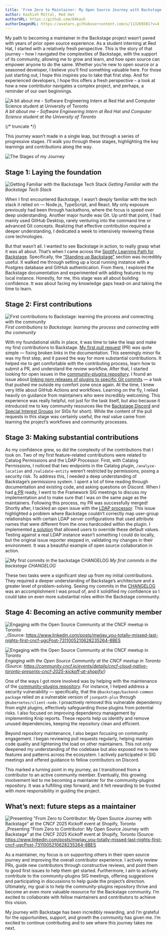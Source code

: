 ```yaml
---
title: 'From Zero to Maintainer: My Open Source Journey with Backstage'
author: Kashish Mittal, Red Hat
authorURL: https://github.com/04kash
authorImageURL: https://avatars.githubusercontent.com/u/113269381?v=4
---
```


My path to becoming a maintainer in the Backstage project wasn’t paved with years of prior open source experience. As a student interning at Red Hat, I started with a relatively fresh perspective. This is the story of that journey – how I navigated the complexities of Backstage, with the support of its community, allowing me to grow and learn, and how open source can empower anyone to do the same. Whether you’re new to open source or a seasoned developer, I believe you’ll find something valuable here. For those just starting out, I hope this inspires you to take that first step. And for experienced developers, I hope this offers a fresh perspective – a look at how a new contributor navigates a complex project, and perhaps, a reminder of our own beginnings.

![A bit about me - Software Engineering Intern at Red Hat and Computer Science student at University of Toronto
](assets/2025-05-12/about_me.png)
_A bit about me – Software Engineering Intern at Red Hat and Computer Science student at the University of Toronto_

{/* truncate */}

This journey wasn’t made in a single leap, but through a series of progressive stages. I’ll walk you through these stages, highlighting the key learnings and contributions along the way.

![The Stages of my Journey](assets/2025-05-12/stages.png)

## Stage 1: Laying the foundation

![Getting Familiar with the Backstage Tech Stack](assets/2025-05-12/tech_stack.png)
_Getting Familiar with the Backstage Tech Stack_

When I first encountered Backstage, I wasn’t deeply familiar with the tech stack it relied on — Node.js, TypeScript, and React. My only exposure previously had been through hackathons, where the focus is speed over deep understanding. Another major hurdle was Git. Up until that point, I had mainly used GitHub Desktop, rarely venturing into the command line or advanced Git concepts. Realizing that effective contribution required a deeper understanding, I dedicated a week to intensively reviewing these core technologies.

But that wasn’t all. I wanted to see Backstage in action, to really grasp what it was all about. That’s when I came across the [Spotify Learning Path for Backstage](https://backstage.spotify.com/learn/). Specifically, the [“Standing up Backstage”](https://backstage.spotify.com/learn/standing-up-backstage/) section was incredibly useful. It walked me through setting up a local running instance with a Postgres database and GitHub authentication. From there, I explored the Backstage documentation and experimented with adding features to my local instance. Honestly, for me, this stage was all about building confidence. It was about facing my knowledge gaps head-on and taking the time to learn.

## Stage 2: First contributions

![First contributions to Backstage: learning the process and connecting with the community](assets/2025-05-12/first_contributions.png)
_First contributions to Backstage: learning the process and connecting with the community_

With my foundational skills in place, it was time to take the leap and make my first contributions to Backstage. [My first pull request](https://github.com/backstage/community-plugins/pull/497) (PR) was quite simple — fixing broken links in the documentation. This seemingly minor fix was my first step, and it paved the way for more substantial contributions. It helped me to get comfortable with the contributing process, learn how to submit a PR, and understand the review workflow. After that, I started looking for open issues in the [community-plugins repository](https://github.com/backstage/community-plugins). I found an issue about [linking npm releases of plugins to specific Git commits](https://github.com/backstage/community-plugins/issues/489) — a task that pushed me outside my comfort zone once again. At the time, I knew very little about GitHub Actions and workflows. Learning on the fly, I relied heavily on guidance from maintainers who were incredibly welcoming.
This experience was really helpful, not just for the task itself, but also because it introduced me to key community resources like the [Backstage Discord](https://discord.com/invite/backstage-687207715902193673) and [Special Interest Groups](https://github.com/backstage/community/tree/main/sigs) (or SIGs for short). While the content of the pull requests in this stage was certainly useful, the real value came from learning the project’s workflows and community processes.

## Stage 3: Making substantial contributions

As my confidence grew, so did the complexity of the contributions that I took on. Two of my first feature-related contributions were related to Catalog Permissions and the LDAP Processor.
First, with Catalog Permissions, I noticed that two endpoints in the Catalog plugin, `/analyze-location` and `/validate-entity` weren’t restricted by permissions, posing a security risk. To address this, I needed a deep understanding of Backstage’s permissions system. I spent a lot of time reading through documentation and existing code, and asking questions on Discord. When I had [a PR](https://github.com/backstage/backstage/pull/25924) ready, I went to the Framework SIG meetings to discuss my implementation and to make sure that I was on the same page as the maintainers. Following this process, my PR was successfully merged!
Shortly after, I tackled an open issue with the [LDAP processor](https://github.com/backstage/backstage/issues/26225). This issue highlighted a problem where Backstage couldn’t correctly map user-group relationships with certain LDAP server configurations that used attribute names that were different from the ones hardcoded within the plugin. I implemented [a solution](https://github.com/backstage/backstage/pull/26511) that allowed users to override these default values. Testing against a real LDAP instance wasn’t something I could do locally, but the original issue reporter stepped in, validating my changes in their environment. It was a beautiful example of open source collaboration in action.

![My first commits in the backstage CHANGELOG](assets/2025-05-12/changelog.png)
_My first commits in the backstage CHANGELOG_

These two tasks were a significant step up from my initial contributions. They required a deeper understanding of Backstage’s architecture and a greater level of problem-solving. Seeing my commits in the [CHANGELOG](https://backstage.io/docs/releases/v1.31.0/#new-catalog-permissions) was an accomplishment I was proud of, and it solidified my confidence so I could take on even more substantial roles within the Backstage community.

## Stage 4: Becoming an active community member

![Engaging with the Open Source Community at the CNCF meetup in Toronto](assets/2025-05-12/cncf_1.jpeg)
_(Source: https://www.linkedin.com/posts/mwijay_you-totally-missed-last-nights-first-cncf-ugcPost-7311005210628235264-8BES

![Engaging with the Open Source Community at the CNCF meetup in Toronto](assets/2025-05-12/cncf_2.png)
_Engaging with the Open Source Community at the CNCF meetup in Toronto (Source: https://community.cncf.io/events/details/cncf-cloud-native-toronto-presents-cncf-2025-kickoff-at-shopify/)_

One of the ways I got more involved was by helping with the maintenance of the [community-plugins repository](https://github.com/backstage/community-plugins). For instance, I helped address a security vulnerability — specifically, that the `@backstage/backend-common package` relied on a vulnerable version of `jsonpath-plus` through `@kubernetes/client-node`. I proactively removed this vulnerable dependency from eight plugins, effectively safeguarding those plugins from potential risks. I also focused on improving dependency management by implementing Knip reports. These reports help us identify and remove unused dependencies, keeping the repository clean and efficient.

Beyond repository maintenance, I also began focusing on community engagement. I began reviewing pull requests regularly, helping maintain code quality and lightening the load on other maintainers. This not only deepened my understanding of the codebase but also exposed me to new features and patterns across the ecosystem. I actively participated in SIG meetings and offered guidance to fellow contributors on Discord.

This marked a turning point in my journey, as I transitioned from a contributor to an active community member. Eventually, this growing involvement led to me becoming a maintainer for the community-plugins repository. It was a fulfilling step forward, and it felt rewarding to be trusted with more responsibility in guiding the project.

## What’s next: future steps as a maintainer

![Presenting "From Zero to Contributor: My Open Source Journey with Backstage" at the CNCF 2025 Kickoff event at Shopify, Toronto](assets/2025-05-12/cncf_3.jpeg)
_Presenting "From Zero to Contributor: My Open Source Journey with Backstage" at the CNCF 2025 Kickoff event at Shopify, Toronto (Source: https://www.linkedin.com/posts/mwijay_you-totally-missed-last-nights-first-cncf-ugcPost-7311005210628235264-8BES

As a maintainer, my focus is on supporting others in their open source journey and improving the overall contributor experience. I actively review PRs, guide new contributors through constructive reviews, and point them to good first issues to help them get started.
Furthermore, I aim to actively contribute to the community-plugins SIG meetings, offering suggestions and participating in discussions to help guide the project’s direction.
Ultimately, my goal is to help the community-plugins repository thrive and become an even more valuable resource for the Backstage community. I’m excited to collaborate with fellow maintainers and contributors to achieve this vision.

My journey with Backstage has been incredibly rewarding, and I’m grateful for the opportunities, support, and growth the community has given me. I’m excited to continue contributing and to see where this journey takes me next.
